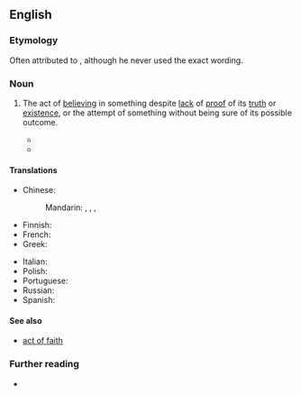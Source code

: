 ==English==

===Etymology===
Often attributed to {{w|Søren Kierkegaard}}, although he never used the exact wording.

===Noun===
{{en-noun|leaps of faith}}

# {{lb|en|figuratively}} The act of [[believe|believing]] in something despite [[lack]] of [[proof]] of its [[truth]] or [[existence]], or the attempt of something without being sure of its possible outcome.
#: {{ux|en|He took a '''leap of faith''' by publishing his first book independently.}}
#* {{quote-av|en|medium=motion picture|role=Saito|actor=Ken Watanabe|title=Inception|year=2010|writer={{w|Christopher Nolan}}|passage=Don't you want to take a '''leap of faith'''? Or become an old man, filled with regret, waiting to die alone?}}
#* {{quote-journal|en|date=2021 July 28|author=Nigel Harris|title=Comment: Chasing shadows will fail|journal=RAIL|issue=936|page=3|text=Considering that the GBR proposal is supported by DfT (which would lose considerable power) with the support of the Treasury (which will have to make a major '''leap of faith'''), those critics need to frame their complaints very carefully if we are to avoid yet worse problems.}}

====Translations====
{{trans-top|act of believing in something despite proof}}
* Chinese:
*: Mandarin: {{t|cmn|[[選擇]][[相信]]}}, {{t|cmn|[[选择]][[相信]]|tr=xuǎnzé xiāngxìn}} {{qualifier|lit. "choose to believe"}}, {{t|cmn|[[信仰]][[之]][[躍]]}}, {{t|cmn|[[信仰]][[之]][[跃]]|tr=xìnyǎng zhī yuè}} {{q|literary}}
* Finnish: {{t|fi|uskon hyppy}}
* French: {{t|fr|acte de foi|m}}
* Greek: {{t|el|τυφλή πίστη|f}}
{{trans-mid}}
* Italian: {{t|it|atto di fede|m}}
* Polish: {{t|pl|skok wiary}}
* Portuguese: {{t|pt|salto da fé}}
* Russian: {{t-needed|ru}}
* Spanish: {{t|es|salto de fe|m}}
{{trans-bottom}}

====See also====
* [[act of faith]]

===Further reading===
* {{pedia}}